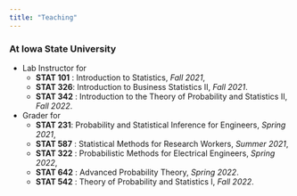 ```yaml
---
title: "Teaching"
---
```


### At Iowa State University

-   Lab Instructor for
    -   **STAT 101** : Introduction to Statistics, *Fall 2021*,
    -   **STAT 326**: Introduction to Business Statistics II, *Fall 2021*.
    -   **STAT 342** : Introduction to the Theory of Probability and Statistics II, *Fall 2022*.
-   Grader for
    -   **STAT 231**: Probability and Statistical Inference for Engineers, *Spring 2021*,
    -   **STAT 587** : Statistical Methods for Research Workers, *Summer 2021*,
    -   **STAT 322** : Probabilistic Methods for Electrical Engineers, *Spring 2022*,
    -   **STAT 642** : Advanced Probability Theory, *Spring 2022*.
    -   **STAT 542** : Theory of Probability and Statistics I, *Fall 2022*.
